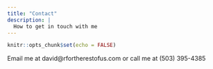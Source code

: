 ```yaml
---
title: "Contact"
description: |
  How to get in touch with me
---
```


```r
knitr::opts_chunk$set(echo = FALSE)
```

Email me at david@rfortherestofus.com or call me at (503) 395-4385